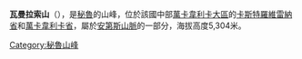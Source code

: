 {{Coord|12|54|57|S|75|2|34|W|display=title}}

'''瓦曼拉索山'''（{{lang-es|Huamanrazu}}），是[[秘魯|秘魯]]的山峰，位於該國中部[[萬卡韋利卡大區|萬卡韋利卡大區]]的[[卡斯特羅維雷納省|卡斯特羅維雷納省]]和[[萬卡韋利卡省|萬卡韋利卡省]]，屬於[[安第斯山脈|安第斯山脈]]的一部分，海拔高度5,304米。

{{Peru-geo-stub}}
[[Category:秘魯山峰|Category:秘魯山峰]]